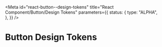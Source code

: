 <!-- @license CC0-1.0 -->


<Meta
  id="react-button--design-tokens"
  title="React Component/Button/Design Tokens"
  parameters={{
    status: {
      type: "ALPHA",
    },
  }}
/>

# Button Design Tokens

<ComponentTokensSection tokens={tokens} definition={tokensDefinitionButton} component="utrecht-button" />

